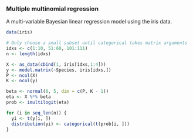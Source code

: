 ### Multiple multinomial regression

A multi-variable Bayesian linear regression model using the iris data.

```r
data(iris)

# Only choose a small subset until categorical takes matrix arguments
idxs <- c(1:10, 51:60, 101:111)
n <- length(idxs)

X <- as_data(cbind(1, iris[idxs,1:4]))
y <- model.matrix(~Species, iris[idxs,])
P <- ncol(X)
K <- ncol(y)
```

```r
beta <- normal(0, 5, dim = c(P, K - 1))
eta <- X %*% beta
prob <- imultilogit(eta)

for (i in seq_len(n)) {
  yi <- t(y[i, ])
  distribution(yi) <- categorical(t(prob[i, ]))
}
```
